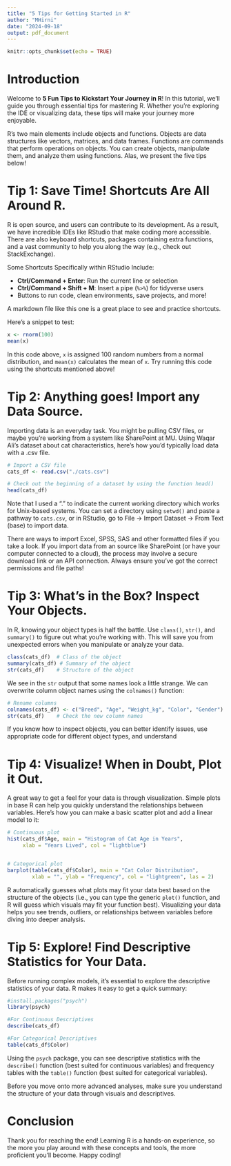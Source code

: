 ```yaml
---
title: "5 Tips for Getting Started in R"
author: "MHirni"
date: "2024-09-18"
output: pdf_document
---
```


```r
knitr::opts_chunk$set(echo = TRUE)
```

# Introduction

Welcome to **5 Fun Tips to Kickstart Your Journey in R**! In this tutorial, we’ll guide you through essential tips for mastering R. Whether you’re exploring the IDE or visualizing data, these tips will make your journey more enjoyable.

R's two main elements include objects and functions. Objects are data structures like vectors, matrices, and data frames. Functions are commands that perform operations on objects. You can create objects, manipulate them, and analyze them using functions. Alas, we present the five tips below!

# Tip 1: Save Time! Shortcuts Are All Around R.

R is open source, and users can contribute to its development. As a result, we have incredible IDEs like RStudio that make coding more accessible. There are also keyboard shortcuts, packages containing extra functions, and a vast community to help you along the way (e.g., check out StackExchange).

Some Shortcuts Specifically within RStudio Include:

- **Ctrl/Command + Enter**: Run the current line or selection
- **Ctrl/Command + Shift + M**: Insert a pipe (`%>%`) for tidyverse users
- Buttons to run code, clean environments, save projects, and more!

A markdown file like this one is a great place to see and practice shortcuts.

Here’s a snippet to test:

```r
x <- rnorm(100)
mean(x)
```

In this code above, `x` is assigned 100 random numbers from a normal distribution, and `mean(x)` calculates the mean of `x`. Try running this code using the shortcuts mentioned above!

# Tip 2: Anything goes! Import any Data Source.

Importing data is an everyday task. You might be pulling CSV files, or maybe you’re working from a system like SharePoint at MU. Using Waqar Ali's dataset about cat characteristics, here’s how you’d typically load data with a .csv file.

```r
# Import a CSV file
cats_df <- read.csv("./cats.csv")

# Check out the beginning of a dataset by using the function head()
head(cats_df)
```

Note that I used a "." to indicate the current working directory which works for Unix-based systems. You can set a directory using `setwd()` and paste a pathway to `cats.csv`, or in RStudio, go to File -> Import Dataset -> From Text (base) to import data.

There are ways to import Excel, SPSS, SAS and other formatted files if you take a look. If you import data from an source like SharePoint (or have your computer connected to a cloud), the process may involve a secure download link or an API connection. Always ensure you’ve got the correct permissions and file paths!

# Tip 3: What's in the Box? Inspect Your Objects.

In R, knowing your object types is half the battle. Use `class()`, `str()`, and `summary()` to figure out what you’re working with. This will save you from unexpected errors when you manipulate or analyze your data.

```r
class(cats_df)  # Class of the object
summary(cats_df) # Summary of the object
str(cats_df)    # Structure of the object
```

We see in the `str` output that some names look a little strange. We can overwrite column object names using the `colnames()` function:
```r

# Rename columns
colnames(cats_df) <- c("Breed", "Age", "Weight_kg", "Color", "Gender")
str(cats_df)    # Check the new column names
```

If you know how to inspect objects, you can better identify issues, use appropriate code for different object types, and understand

# Tip 4: Visualize! When in Doubt, Plot it Out.

A great way to get a feel for your data is through visualization. Simple plots in base R can help you quickly understand the relationships between variables. Here’s how you can make a basic scatter plot and add a linear model to it:

```r
# Continuous plot
hist(cats_df$Age, main = "Histogram of Cat Age in Years", 
     xlab = "Years Lived", col = "lightblue")


# Categorical plot
barplot(table(cats_df$Color), main = "Cat Color Distribution", 
        xlab = "", ylab = "Frequency", col = "lightgreen", las = 2)

```

R automatically guesses what plots may fit your data best based on the structure of the objects (i.e., you can type the generic `plot()` function, and R will guess which visuals may fit your function best). Visualizing your data helps you see trends, outliers, or relationships between variables before diving into deeper analysis.

# Tip 5: Explore! Find Descriptive Statistics for Your Data.

Before running complex models, it’s essential to explore the descriptive statistics of your data. R makes it easy to get a quick summary:

```r
#install.packages("psych")
library(psych)

#For Continuous Descriptives
describe(cats_df) 

#For Categorical Descriptives
table(cats_df$Color)
```

Using the `psych` package, you can see descriptive statistics with the `describe()` function (best suited for continuous variables) and frequency tables with the `table()` function (best suited for categorical variables).

Before you move onto more advanced analyses, make sure you understand the structure of your data through visuals and descriptives.

# Conclusion

Thank you for reaching the end! Learning R is a hands-on experience, so the more you play around with these concepts and tools, the more proficient you’ll become. Happy coding!

